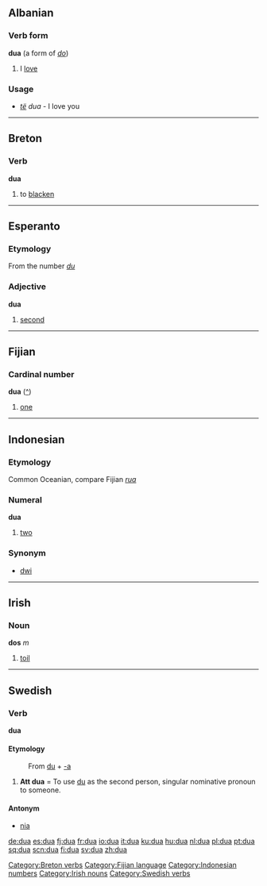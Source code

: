 ==Albanian==
===Verb form===
'''dua''' (a form of ''[[do]]'')

# I [[love]]

===Usage===
* ''[[të]]'' ''dua'' - I love you

----

==Breton==
===Verb===
'''dua'''

# to [[blacken]]

[[Category:Breton verbs]]

----

==Esperanto==
===Etymology===
From the number ''[[du]]''
===Adjective===
'''dua'''

# [[second]]

----

==Fijian==
===Cardinal number===
'''dua''' ([[:fj:dua|^]])

# [[one]]

[[Category:Fijian language]]

----

==Indonesian==
===Etymology===
Common Oceanian, compare Fijian ''[[rua]]''
===Numeral===
'''dua'''

# [[two]]

===Synonym===
* [[dwi]]

[[Category:Indonesian numbers]]

----

==Irish==
===Noun===
'''dos''' ''m''

# [[toil]]

[[Category:Irish nouns]]

----

==Swedish==
===Verb===
'''dua'''
====Etymology====
:From [[du]] + [[-a#Swedish|-a]]

# '''Att dua''' = To use [[du]] as the second person, singular nominative pronoun to someone.

====Antonym====
*[[nia#verb|nia]]
[[Category:Swedish verbs]]

[[de:dua]]
[[es:dua]]
[[fj:dua]]
[[fr:dua]]
[[io:dua]]
[[it:dua]]
[[ku:dua]]
[[hu:dua]]
[[nl:dua]]
[[pl:dua]]
[[pt:dua]]
[[sq:dua]]
[[scn:dua]]
[[fi:dua]]
[[sv:dua]]
[[zh:dua]]